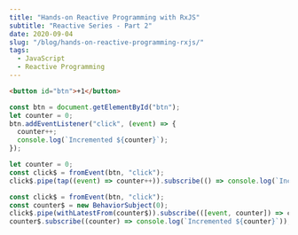 ```yaml
---
title: "Hands-on Reactive Programming with RxJS"
subtitle: "Reactive Series - Part 2"
date: 2020-09-04
slug: "/blog/hands-on-reactive-programming-rxjs/"
tags:
  - JavaScript
  - Reactive Programming
---
```



<ScrollToTopButton />

```html
<button id="btn">+1</button>
```

```javascript
const btn = document.getElementById("btn");
let counter = 0;
btn.addEventListener("click", (event) => {
  counter++;
  console.log(`Incremented ${counter}`);
});
```

```javascript
let counter = 0;
const click$ = fromEvent(btn, "click");
click$.pipe(tap((event) => counter++)).subscribe(() => console.log(`Incremented ${counter}`));
```

```javascript
const click$ = fromEvent(btn, "click");
const counter$ = new BehaviorSubject(0);
click$.pipe(withLatestFrom(counter$)).subscribe(([event, counter]) => counter$.next(counter + 1));
counter$.subscribe((counter) => console.log(`Incremented ${counter}`));
```
